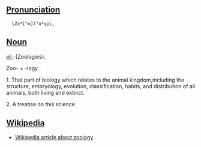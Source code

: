 ==[[Pronunciation]]==

   \Zo*["o]l"o*gy\, 

==[[Noun]]==

[[pl.]]: {Zoologies}.

Zoo- + -logy .

1. That part of biology which relates to the animal kingdom,including the structure, embryology, evolution, classification, habits, and distribution of all animals, both living and extinct.

2. A treatise on this science

==[[Wikipedia]]==

*[[W:zoology|Wikipedia article about zoology]]